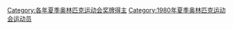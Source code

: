 [[Category:各年夏季奥林匹克运动会奖牌得主|Category:各年夏季奥林匹克运动会奖牌得主]]
[[Category:1980年夏季奥林匹克运动会运动员|Category:1980年夏季奥林匹克运动会运动员]]